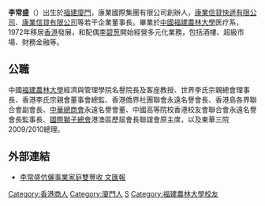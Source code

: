 {{unreferenced|time=2018-02-26T10:35:53+00:00}}
'''李常盛'''（{{lang-en|Winston Sheung-shing LEE}}）出生於[[福建|福建]][[廈門|廈門]]，康業國際集團有限公司創辦人，[[康業信貸快遞有限公司|康業信貸快遞有限公司]]、[[康業信貸有限公司|康業信貸有限公司]]等若干企業董事長。畢業於[[中國|中國]][[福建農林大學|福建農林大學]]医疗系，1972年移居[[香港|香港]]發展，和配偶[[李碧葱|李碧葱]]開始經營多元化業務，包括酒樓、超級市場、財務金融等。

== 公職 ==
中國[[福建農林大學|福建農林大學]]經濟與管理學院名譽院長及客座教授、世界李氏宗親總會理事長、香港李氏宗親會董事會總監、香港僑界社團聯會永遠名譽會長、香港島各界聯合會副會長、[[中華總商會|中華總商會]]永遠名譽會董、中國高等院校香港校友會聯合會永遠名譽會長監事長、[[國際獅子總會|國際獅子總會]]港澳區歷屆會長聯誼會原主席，以及東華三院2009/2010總理。

== 外部連結 ==
* [http://paper.wenweipo.com/2007/09/03/AY0709030003.htm 李常盛伉儷事業家庭雙豐收 文匯報] {{Wayback|url=http://paper.wenweipo.com/2007/09/03/AY0709030003.htm |date=20190928162559 }}

[[Category:香港商人|Category:香港商人]]
[[Category:廈門人|Category:廈門人]]
[[Category:李姓|S]]
[[Category:福建農林大學校友|Category:福建農林大學校友]]